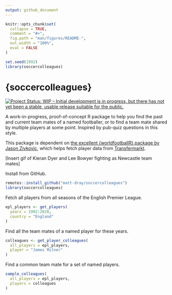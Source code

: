 ```yaml
---
output: github_document
---
```


<!-- README.md is generated from README.Rmd. Please edit that file -->

```r
knitr::opts_chunk$set(
  collapse = TRUE,
  comment = "#>",
  fig.path = "man/figures/README-",
  out.width = "100%",
  eval = FALSE
)

set.seed(1992)
library(soccercolleagues)
```

# {soccercolleagues}

<!-- badges: start -->
[![Project Status: WIP – Initial development is in progress, but there
has not yet been a stable, usable release suitable for the
public.](https://www.repostatus.org/badges/latest/wip.svg)](https://www.repostatus.org/#wip)
<!-- badges: end -->

A work-in-progress, proof-of-concept R package to help you find the past and current team mates of a named footballer, or to find a team mate shared by multiple players at some point. Inspired by pub-quiz questions in this style.

This package is dependent on [the excellent {worldfootballR} package by Jason Zivkovic](https://jaseziv.github.io/worldfootballR/), which helps fetch player data from [Transfermarkt](https://www.transfermarkt.com/).

[Insert gif of Kieran Dyer and Lee Bowyer fighting as Newcastle team mates]

Install from GitHub.

```r
remotes::install_github("matt-dray/soccercolleagues")
library(soccercolleagues)
```

Fetch all players from all seasons of the English Premier League.

```r
epl_players <- get_players(
  years = 1992:2020,
  country = "England"
)
```

Find all the team mates of a named player for these years.

```r
colleagues <- get_player_colleagues(
  all_players = epl_players,
  player = "James Milner"
)
```

Find a common team mate for a set of named players.

```r
sample_colleagues(
  all_players = epl_players,
  players = colleagues
)
```

